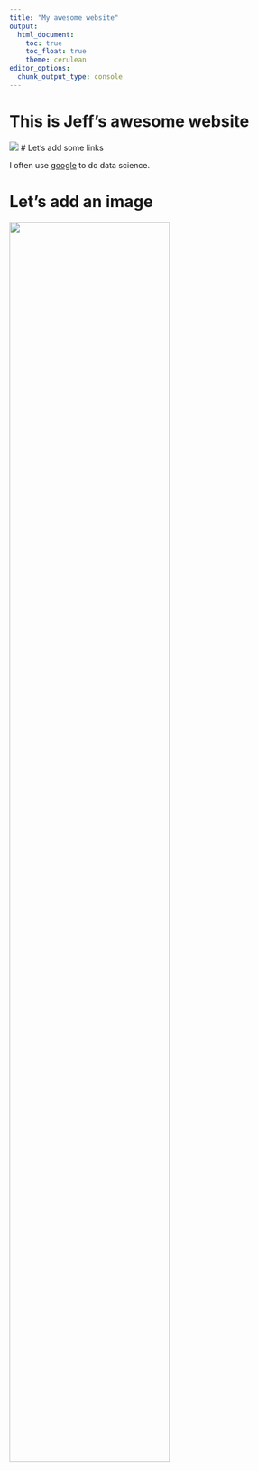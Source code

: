 ```yaml
---
title: "My awesome website"
output: 
  html_document:
    toc: true
    toc_float: true
    theme: cerulean
editor_options: 
  chunk_output_type: console
---
```


# This is Jeff's awesome website

![](https://media.giphy.com/media/drXGoW1iudhKw/giphy.gif)
# Let's add some links

I often use [google](www.google.com) to do data science.

# Let's add an image
<img src="lulu.jpg" style="width:75%">

